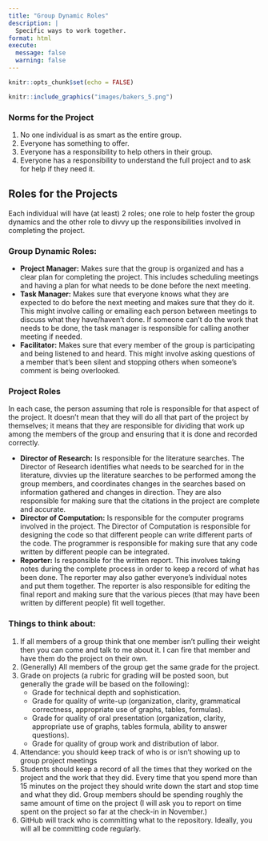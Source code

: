 ```yaml
---
title: "Group Dynamic Roles"
description: |
  Specific ways to work together.
format: html
execute: 
  message: false
  warning: false
---
```


```r
knitr::opts_chunk$set(echo = FALSE)
```

```r
knitr::include_graphics("images/bakers_5.png")
```

### Norms for the Project

1. No one individual is as smart as the entire group.
2. Everyone has something to offer.
3. Everyone has a responsibility to help others in their group.
4. Everyone has a responsibility to understand the full project and to ask for help if they need it.

## Roles for the Projects

Each individual will have (at least) 2 roles; one role to help foster the group dynamics and the other role to divvy up the responsibilities involved in completing the project.

### Group Dynamic Roles:

* **Project Manager:**  Makes sure that the group is organized and has a clear plan for completing the project.  This includes scheduling meetings and having a plan for what needs to be done before the next meeting.  
* **Task Manager:**  Makes sure that everyone knows what they are expected to do before the next meeting and makes sure that they do it.  This might involve calling or emailing each person between meetings to discuss what they have/haven't done.  If someone can't do the work that needs to be done, the task manager is responsible for calling another meeting if needed.  
* **Facilitator:**  Makes sure that every member of the group is participating and being listened to and heard.  This might involve asking questions of a member that's been silent and stopping others when someone's comment is being overlooked.

### Project Roles

In each case, the person assuming that role is responsible for that aspect of the project.  It doesn't mean that they will do all that part of the project by themselves; it means that they are responsible for dividing that work up among the members of the group and ensuring that it is done and recorded correctly.

* **Director of Research:**  Is responsible for the literature searches.  The Director of Research identifies what needs to be searched for in the literature, divvies up the literature searches to be performed among the group members, and coordinates changes in the searches based on information gathered and changes in direction.  They are also responsible for making sure that the citations in the project are complete and accurate.  
* **Director of Computation:**  Is responsible for the computer programs involved in the project.  The Director of Computation is responsible for designing the code so that different people can write different parts of the code.  The programmer is responsible for making sure that any code written by different people can be integrated.  
* **Reporter:** Is responsible for the written report.  This involves taking notes during the complete process in order to keep a record of what has been done.  The reporter may also gather everyone's individual notes and put them together.  The reporter is also responsible for editing the final report and making sure that the various pieces (that may have been written by different people) fit well together.
 


### Things to think about:

1. If all members of a group think that one member isn't pulling their weight then you can come and talk to me about it.  I can fire that member and have them do the project on their own.  
2. (Generally) All members of the group get the same grade for the project.  
3. Grade on projects (a rubric for grading will be posted soon, but generally the grade will be based on the following):  
   * Grade for technical depth and sophistication.    
   * Grade for quality of write-up (organization, clarity, grammatical correctness, appropriate use of graphs, tables, formulas).  
   * Grade for quality of oral presentation (organization, clarity, appropriate use of graphs, tables formula, ability to answer questions).   
   * Grade for quality of group work and distribution of labor.  
4. Attendance:  you should keep track of who is or isn't showing up to group project meetings  
5. Students should keep a record of all the times that they worked on the project and the work that they did.  Every time that you spend more than 15 minutes on the project they should write down the start and stop time and what they did.  Group members should be spending roughly the same amount of time on the project (I will ask you to report on time spent on the project so far at the check-in in November.)  
6. GitHub will track who is committing what to the repository.  Ideally, you will all be committing code regularly.












